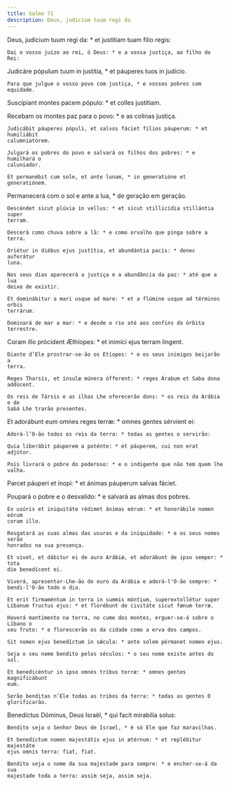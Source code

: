 ```yaml
---
title: Salmo 71
description: Deus, judicium tuum regi da
---
```


<div class="side-by-side not-content">

Deus, judícium tuum regi da: * et justítiam tuam fílio regis:

    Dai o vosso juízo ao rei, ó Deus: * e a vossa justiça, ao filho do Rei:

Judicáre pópulum tuum in justítia, * et páuperes tuos in judício.

    Para que julgue o vosso povo com justiça, * e vossos pobres com equidade.

Suscípiant montes pacem pópulo: * et colles justítiam.

Recebam os montes paz para o povo: * e as colinas justiça.

    Judicábit páuperes pópuli, et salvos fáciet fílios páuperum: * et humiliábit
    calumniatórem.

    Julgará os pobres do povo e salvará os filhos dos pobres: * e humilhará o
    caluniador.

    Et permanébit cum sole, et ante lunam, * in generatióne et generatiónem.

Permanecerá com o sol e ante a lua, * de geração em geração.

    Descéndet sicut plúvia in vellus: * et sicut stillicídia stillántia super
    terram.

    Descerá como chuva sobre a lã: * e como orvalho que pinga sobre a terra.

    Oriétur in diébus ejus justítia, et abundántia pacis: * donec auferátur
    luna.

    Nos seus dias aparecerá a justiça e a abundância da paz: * até que a lua
    deixe de existir.

    Et dominábitur a mari usque ad mare: * et a flúmine usque ad términos orbis
    terrárum.

    Dominará de mar a mar: * e desde o rio até aos confins da órbita terrestre.

Coram illo prócident Æthíopes: * et inimíci ejus terram lingent.

    Diante d’Ele prostrar-se-ão os Etíopes: * e os seus inimigos beijarão a
    terra.

    Reges Tharsis, et ínsulæ múnera ófferent: * reges Árabum et Saba dona
    addúcent.

    Os reis de Társis e as ilhas Lhe oferecerão dons: * os reis da Arábia e de
    Sabá Lhe trarão presentes.

Et adorábunt eum omnes reges terræ: * omnes gentes sérvient ei:

    Adorá-l’O-ão todos os reis da terra: * todas as gentes o servirão:

    Quia liberábit páuperem a poténte: * et páuperem, cui non erat adjútor.

    Pois livrará o pobre do poderoso: * e o indigente que não tem quem lhe
    valha.

Parcet páuperi et ínopi: * et ánimas páuperum salvas fáciet.

Poupará o pobre e o desvalido: * e salvará as almas dos pobres.

    Ex usúris et iniquitáte rédimet ánimas eórum: * et honorábile nomen eórum
    coram illo.

    Resgatará as suas almas das usuras e da iniquidade: * e os seus nomes serão
    honrados na sua presença.

    Et vivet, et dábitur ei de auro Arábiæ, et adorábunt de ipso semper: * tota
    die benedícent ei.

    Viverá, apresentar-Lhe-ão do ouro da Arábia e adorá-l'O-ão sempre: *
    bendi-l'O-ão todo o dia.

    Et erit firmaméntum in terra in summis móntium, superextollétur super
    Líbanum fructus ejus: * et florébunt de civitáte sicut fænum terræ.

    Haverá mantimento na terra, no cume dos montes, erguer-se-á sobre o Líbano o
    seu fruto: * e florescerão os da cidade como a erva dos campos.

    Sit nomen ejus benedíctum in sǽcula: * ante solem pérmanet nomen ejus.

    Seja o seu nome bendito pelos séculos: * o seu nome existe antes do sol.

    Et benedicéntur in ipso omnes tribus terræ: * omnes gentes magnificábunt
    eum.

    Serão benditas n’Ele todas as tribos da terra: * todas as gentes O
    glorificarão.

Benedíctus Dóminus, Deus Israël, * qui facit mirabília solus:

    Bendito seja o Senhor Deus de Israel, * é só Ele que faz maravilhas.

    Et benedíctum nomen majestátis ejus in ætérnum: * et replébitur majestáte
    ejus omnis terra: fiat, fiat.

    Bendito seja o nome da sua majestade para sempre: * e encher-se-á da sua
    majestade toda a terra: assim seja, assim seja.

</div>
